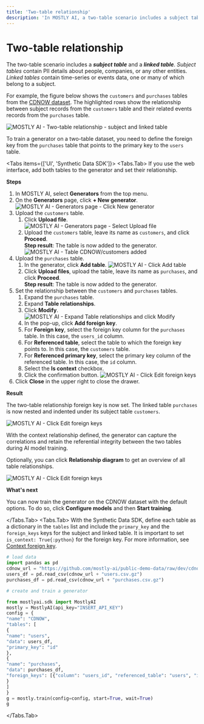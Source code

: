 ```yaml
---
title: 'Two-table relationship'
description: 'In MOSTLY AI, a two-table scenario includes a subject table and a linked table that have a context relationship.'
---
```



# Two-table relationship

The two-table scenario includes a **_subject table_** and a **_linked table_**. _Subject tables_ contain PII details about people, companies, or any other entities. _Linked tables_ contain time-series or events data, one or many of which belong to a subject.

For example, the figure below shows the `customers` and `purchases` tables from the [CDNOW dataset](/datasets#cdnow-dataset). The highlighted rows show the relationship between subject records from the `customers` table and their related events records from the `purchases` table.

<Image src="/docimages/generators/set-table-relationships/two-table.webp" alt="MOSTLY AI - Two-table relationship - subject and linked table" width={900} height={300} />

To train a generator on a two-table dataset, you need to define the foreign key from the `purchases` table that points to the primary key to the `users` table.

<Tabs items={['UI', 'Synthetic Data SDK']}>
<Tabs.Tab>
If you use the web interface, add both tables to the generator and set their relationship.

**Steps**

1. In MOSTLY AI, select **Generators** from the top menu.
2. On the **Generators** page, click **+ New generator**.
   <Image src="/docimages/generators/train/01-click-new-generator.webp" alt="MOSTLY AI - Generators page - Click New generator" width={800} height={300} />
3. Upload the `customers` table.
   1. Click **Upload file**.
      <Image src="/docimages/generators/train/02-select-upload-file.webp" alt="MOSTLY AI - Generators page - Select Upload file" width={800} height={300} />
   2. Upload the `customers` table, leave its name as `customers`, and click **Proceed**.<br />
      **Step result**: The table is now added to the generator.
      <Image src="/docimages/generators/set-table-relationships/table-rel-01-customers-added.webp" alt="MOSTLY AI - Table CDNOW/customers added" width={800} height={300} />
4. Upload the `purchases` table.
   1. In the generator, click **Add table**.
      <Image src="/docimages/generators/set-table-relationships/table-rel-02-click-add-table.webp" alt="MOSTLY AI - Click Add table" width={800} height={300} />
   2. Click **Upload files**, upload the table, leave its name as `purchases`, and click **Proceed**.<br />
      **Step result**: The table is now added to the generator.
5. Set the relationship between the `customers` and `purchases` tables.
   1. Expand the `purchases` table.
   2. Expand **Table relationships**.
   3. Click **Modify**.
      <Image src="/docimages/generators/set-table-relationships/table-rel-03-expand-table-relationships-click-modify.webp" alt="MOSTLY AI - Expand Table relationships and click Modify" width={800} height={300} />
   4. In the pop-up, click **Add foreign key**.
   5. For **Foreign key**, select the foreign key column for the `purchases` table. In this case, the `users_id` column.
   6. For **Referenced table**, select the table to which the foreign key points to. In this case, the `customers` table.
   7. For **Referenced primary key**, select the primary key column of the referenced table. In this case, the `id` column.
   8. Select the **Is context** checkbox.
   9. Click the confirmation button.
      <Image src="/docimages/generators/set-table-relationships/table-rel-04-configure-foreign-key.webp" alt="MOSTLY AI - Click Edit foreign keys" width={800} height={300} />
6. Click **Close** in the upper right to close the drawer.

**Result**

The two-table relationship foreign key is now set. The linked table `purchases` is now nested and indented under its subject table `customers`.

<Image src="/docimages/generators/set-table-relationships/table-rel-05-two-table-foreign-key-set.webp" alt="MOSTLY AI - Click Edit foreign keys" width={800} height={300} />

With the context relationship defined, the generator can capture the correlations and retain the referential integrity between the two tables during AI model training.

Optionally, you can click **Relationship diagram** to get an overview of all table relationships.

<Image src="/docimages/generators/set-table-relationships/table-rel-06-relationship-diagram-two-table.webp" alt="MOSTLY AI - Click Edit foreign keys" width={800} height={300} />

**What's next**

You can now train the generator on the CDNOW dataset with the default options. To do so, click **Configure models** and then **Start training**.

</Tabs.Tab>
<Tabs.Tab>
With the Synthetic Data SDK, define each table as a dictionary in the `tables` list and include the `primary_key` and the `foreign_keys` keys for the subject and linked table. It is important to set `is_context: True{:python}` for the foreign key. For more information, see [Context foreign key](../set-table-relationships#context-foreign-key).
```python filename="python" copy {15,20}
# load data
import pandas as pd
cdnow_url = "https://github.com/mostly-ai/public-demo-data/raw/dev/cdnow/"
users_df = pd.read_csv(cdnow_url + "users.csv.gz")
purchases_df = pd.read_csv(cdnow_url + "purchases.csv.gz")

# create and train a generator

from mostlyai.sdk import MostlyAI
mostly = MostlyAI(api_key="INSERT_API_KEY")
config = {
"name": "CDNOW",
"tables": [
{
"name": "users",
"data": users_df,
"primary_key": "id"
},
{
"name": "purchases",
"data": purchases_df,
"foreign_keys": [{"column": "users_id", "referenced_table": "users", "is_context": True}]
}
]
}
g = mostly.train(config=config, start=True, wait=True)
g

```
</Tabs.Tab>
</Tabs>
```
